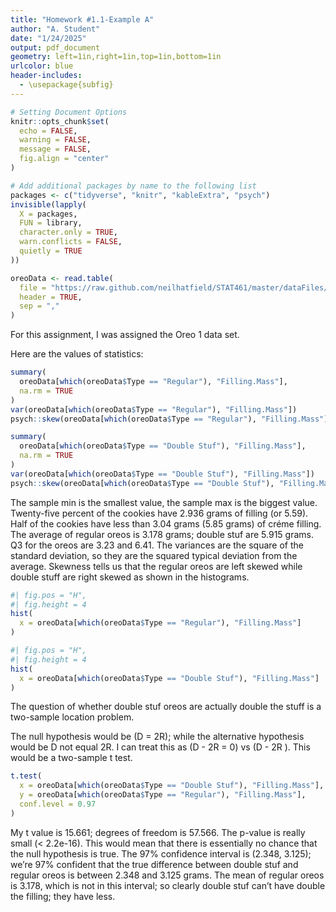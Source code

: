 ```yaml
---
title: "Homework #1.1-Example A"
author: "A. Student"
date: "1/24/2025"
output: pdf_document
geometry: left=1in,right=1in,top=1in,bottom=1in
urlcolor: blue
header-includes:
  - \usepackage{subfig}
---
```


```r
# Setting Document Options
knitr::opts_chunk$set(
  echo = FALSE,
  warning = FALSE,
  message = FALSE,
  fig.align = "center"
)

# Add additional packages by name to the following list
packages <- c("tidyverse", "knitr", "kableExtra", "psych")
invisible(lapply(
  X = packages,
  FUN = library,
  character.only = TRUE,
  warn.conflicts = FALSE,
  quietly = TRUE
))

oreoData <- read.table(
  file = "https://raw.github.com/neilhatfield/STAT461/master/dataFiles/oreo1.dat",
  header = TRUE,
  sep = ","
)

```

<!-- This will be Beginning/Progressing Example -->
<!--*Note to Readers: Keep in mind that this example report still needed to meet the requirements of the assignment (e.g., explaining _every_ statistic) which would not necessarily happen in a standard report.*-->

For this assignment, I was assigned the Oreo 1 data set.

Here are the values of statistics:

```r
summary(
  oreoData[which(oreoData$Type == "Regular"), "Filling.Mass"],
  na.rm = TRUE
)
var(oreoData[which(oreoData$Type == "Regular"), "Filling.Mass"])
psych::skew(oreoData[which(oreoData$Type == "Regular"), "Filling.Mass"])
```

```r
summary(
  oreoData[which(oreoData$Type == "Double Stuf"), "Filling.Mass"],
  na.rm = TRUE
)
var(oreoData[which(oreoData$Type == "Double Stuf"), "Filling.Mass"])
psych::skew(oreoData[which(oreoData$Type == "Double Stuf"), "Filling.Mass"])
```

The sample min is the smallest value, the sample max is the biggest value. Twenty-five percent of the cookies have 2.936 grams of filling (or 5.59). Half of the cookies have less than 3.04 grams (5.85 grams) of créme filling. The average of regular oreos is 3.178 grams; double stuf are 5.915 grams. Q3 for the oreos are 3.23 and 6.41. The variances are the square of the standard deviation, so they are the squared typical deviation from the average. Skewness tells us that the regular oreos are left skewed while double stuff are right skewed as shown in the histograms.

```r
#| fig.pos = "H",
#| fig.height = 4
hist(
  x = oreoData[which(oreoData$Type == "Regular"), "Filling.Mass"]
)

```

```r
#| fig.pos = "H",
#| fig.height = 4
hist(
  x = oreoData[which(oreoData$Type == "Double Stuf"), "Filling.Mass"]
)

```

The question of whether double stuf oreos are actually double the stuff is a two-sample location problem.

The null hypothesis would be \(D = 2R\); while the alternative hypothesis would be D not equal 2R. I can treat this as \(D - 2R = 0\) vs \(D - 2R \neq 0\). This would be a two-sample t test.

```r
t.test(
  x = oreoData[which(oreoData$Type == "Double Stuf"), "Filling.Mass"],
  y = oreoData[which(oreoData$Type == "Regular"), "Filling.Mass"],
  conf.level = 0.97
)
```

My t value is 15.661; degrees of freedom is 57.566. The p-value is really small (< 2.2e-16). This would mean that there is essentially no chance that the null hypothesis is true. The 97% confidence interval is (2.348, 3.125); we're 97% confident that the true difference between double stuf and regular oreos is between 2.348 and 3.125 grams. The mean of regular oreos is 3.178, which is not in this interval; so clearly double stuf can't have double the filling; they have less.

<!--\newpage

# Code Appendix

```r
#| include = FALSE

```
-->
